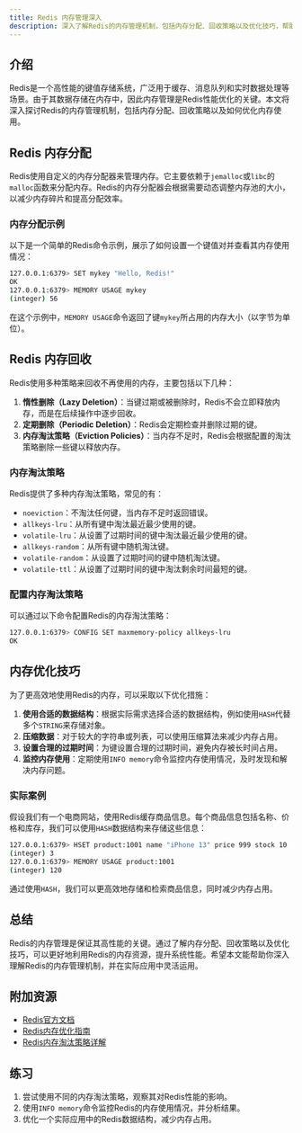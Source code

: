 ```yaml
---
title: Redis 内存管理深入
description: 深入了解Redis的内存管理机制，包括内存分配、回收策略以及优化技巧，帮助初学者更好地掌握Redis的高级主题。
---
```


## 介绍

Redis是一个高性能的键值存储系统，广泛用于缓存、消息队列和实时数据处理等场景。由于其数据存储在内存中，因此内存管理是Redis性能优化的关键。本文将深入探讨Redis的内存管理机制，包括内存分配、回收策略以及如何优化内存使用。

## Redis 内存分配

Redis使用自定义的内存分配器来管理内存。它主要依赖于`jemalloc`或`libc`的`malloc`函数来分配内存。Redis的内存分配器会根据需要动态调整内存池的大小，以减少内存碎片和提高分配效率。

### 内存分配示例

以下是一个简单的Redis命令示例，展示了如何设置一个键值对并查看其内存使用情况：

```bash
127.0.0.1:6379> SET mykey "Hello, Redis!"
OK
127.0.0.1:6379> MEMORY USAGE mykey
(integer) 56
```

在这个示例中，`MEMORY USAGE`命令返回了键`mykey`所占用的内存大小（以字节为单位）。

## Redis 内存回收

Redis使用多种策略来回收不再使用的内存，主要包括以下几种：

1. **惰性删除（Lazy Deletion）**：当键过期或被删除时，Redis不会立即释放内存，而是在后续操作中逐步回收。
2. **定期删除（Periodic Deletion）**：Redis会定期检查并删除过期的键。
3. **内存淘汰策略（Eviction Policies）**：当内存不足时，Redis会根据配置的淘汰策略删除一些键以释放内存。

### 内存淘汰策略

Redis提供了多种内存淘汰策略，常见的有：

- `noeviction`：不淘汰任何键，当内存不足时返回错误。
- `allkeys-lru`：从所有键中淘汰最近最少使用的键。
- `volatile-lru`：从设置了过期时间的键中淘汰最近最少使用的键。
- `allkeys-random`：从所有键中随机淘汰键。
- `volatile-random`：从设置了过期时间的键中随机淘汰键。
- `volatile-ttl`：从设置了过期时间的键中淘汰剩余时间最短的键。

### 配置内存淘汰策略

可以通过以下命令配置Redis的内存淘汰策略：

```bash
127.0.0.1:6379> CONFIG SET maxmemory-policy allkeys-lru
OK
```

## 内存优化技巧

为了更高效地使用Redis的内存，可以采取以下优化措施：

1. **使用合适的数据结构**：根据实际需求选择合适的数据结构，例如使用`HASH`代替多个`STRING`来存储对象。
2. **压缩数据**：对于较大的字符串或列表，可以使用压缩算法来减少内存占用。
3. **设置合理的过期时间**：为键设置合理的过期时间，避免内存被长时间占用。
4. **监控内存使用**：定期使用`INFO memory`命令监控内存使用情况，及时发现和解决内存问题。

### 实际案例

假设我们有一个电商网站，使用Redis缓存商品信息。每个商品信息包括名称、价格和库存，我们可以使用`HASH`数据结构来存储这些信息：

```bash
127.0.0.1:6379> HSET product:1001 name "iPhone 13" price 999 stock 10
(integer) 3
127.0.0.1:6379> MEMORY USAGE product:1001
(integer) 120
```

通过使用`HASH`，我们可以更高效地存储和检索商品信息，同时减少内存占用。

## 总结

Redis的内存管理是保证其高性能的关键。通过了解内存分配、回收策略以及优化技巧，可以更好地利用Redis的内存资源，提升系统性能。希望本文能帮助你深入理解Redis的内存管理机制，并在实际应用中灵活运用。

## 附加资源

- [Redis官方文档](https://redis.io/documentation)
- [Redis内存优化指南](https://redis.io/topics/memory-optimization)
- [Redis内存淘汰策略详解](https://redis.io/topics/lru-cache)

## 练习

1. 尝试使用不同的内存淘汰策略，观察其对Redis性能的影响。
2. 使用`INFO memory`命令监控Redis的内存使用情况，并分析结果。
3. 优化一个实际应用中的Redis数据结构，减少内存占用。
